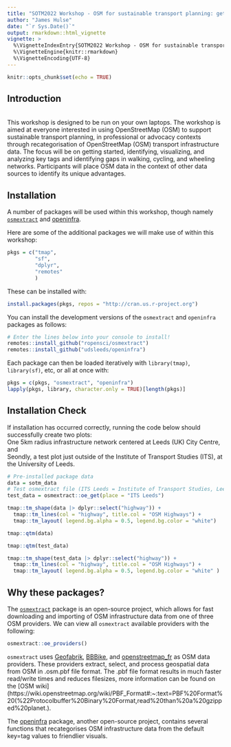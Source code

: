 ```yaml
---
title: "SOTM2022 Workshop - OSM for sustainable transport planning: getting started"
author: "James Hulse"
date: "`r Sys.Date()`"
output: rmarkdown::html_vignette
vignette: >
  %\VignetteIndexEntry{SOTM2022 Workshop - OSM for sustainable transport planning: getting started}
  %\VignetteEngine{knitr::rmarkdown}
  %\VignetteEncoding{UTF-8}
---
```


```r
knitr::opts_chunk$set(echo = TRUE)
```

## Introduction
<br>
This workshop is designed to be run on your own laptops. The workshop is aimed at everyone interested in using OpenStreetMap (OSM) to support sustainable transport planning, in professional or advocacy contexts through recategorisation of OpenStreetMap (OSM) transport infrastructure data. The focus will be on getting started, identifying, visualizing, and analyzing key tags and identifying gaps in walking, cycling, and wheeling networks. Participants will place OSM data in the context of other data sources to identify its unique advantages.


## Installation
A number of packages will be used within this workshop, though namely [`osmextract`](https://github.com/ropensci/osmextract) and [openinfra](https://github.com/udsleeds/openinfra).

Here are some of the additional packages we will make use of within this workshop: 
```r
pkgs = c("tmap",
         "sf",
         "dplyr",
         "remotes"
         )
```
These can be installed with:
```r
install.packages(pkgs, repos = "http://cran.us.r-project.org")
```
You can install the development versions of the `osmextract` and `openinfra` packages as follows: 
```r
# Enter the lines below into your console to install!
remotes::install_github("ropensci/osmextract")
remotes::install_github("udsleeds/openinfra")
```
Each package can then be loaded iteratively with `library(tmap)`, `library(sf)`, etc, or all at once with: 
```r
pkgs = c(pkgs, "osmextract", "openinfra")
lapply(pkgs, library, character.only = TRUE)[length(pkgs)]
```

## Installation Check
If installation has occurred correctly, running the code below should successfully create two plots: <br> One 5km radius infrastructure network centered at Leeds (UK) City Centre, and <br> Seondly, a test plot just outside of the Institute of Transport Studies (ITS), at the University of Leeds.  
```r
# Pre-installed package data
data = sotm_data
# Test osmextract file (ITS Leeds = Institute of Transport Studies, Leeds.)
test_data = osmextract::oe_get(place = "ITS Leeds")

tmap::tm_shape(data |> dplyr::select("highway")) + 
  tmap::tm_lines(col = "highway", title.col = "OSM Highways") + 
  tmap::tm_layout( legend.bg.alpha = 0.5, legend.bg.color = "white")

tmap::qtm(data)

tmap::qtm(test_data)

tmap::tm_shape(test_data |> dplyr::select("highway")) + 
  tmap::tm_lines(col = "highway", title.col = "OSM Highways") + 
  tmap::tm_layout( legend.bg.alpha = 0.5, legend.bg.color = "white" )
```


## Why these packages? 
The [`osmextract`](https://github.com/ropensci/osmextract) package is an open-source project, which allows for fast downloading and importing of OSM infrastructure data from one of three OSM providers. We can view all `osmextract` available providers with the following: 
```r
osmextract::oe_providers() 
```

`osmextract` uses [Geofabrik](http://download.geofabrik.de/), [BBBike](https://download.bbbike.org/osm/), and [openstreetmap_fr](https://download.openstreetmap.fr/extracts/) as OSM data providers. These providers extract, select, and process geospatial data from OSM in .osm.pbf file format. The .pbf file format results in much faster read/write times and reduces filesizes, more information can be found on the [OSM wiki](https://wiki.openstreetmap.org/wiki/PBF_Format#:~:text=PBF%20Format%20(%22Protocolbuffer%20Binary%20Format,read%20than%20a%20gzipped%20planet.).

The [openinfra](https://github.com/udsleeds/openinfra) package, another open-source project, contains several functions that recategorises OSM infrastructure data from the default key=tag values to friendlier visuals. 
